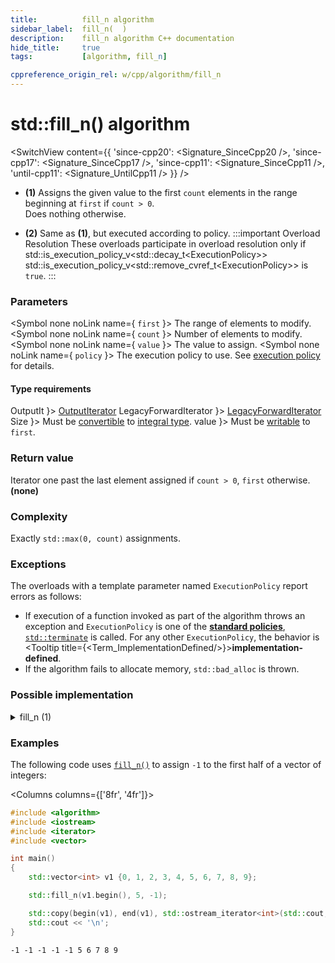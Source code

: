 ```yaml
---
title:			fill_n algorithm
sidebar_label:	fill_n(  )
description:	fill_n algorithm C++ documentation
hide_title:		true
tags:			[algorithm, fill_n]

cppreference_origin_rel: w/cpp/algorithm/fill_n
---
```



<!-- Terms -->


<!----------------- Codes ---------------------->


# std::fill_n() algorithm

<SwitchView content={{
  'since-cpp20': <Signature_SinceCpp20 />,
  'since-cpp17': <Signature_SinceCpp17 />,
  'since-cpp11': <Signature_SinceCpp11 />,
  'until-cpp11': <Signature_UntilCpp11 />
}} />

- **(1)** Assigns the given value to the first `count` elements in the range beginning at `first` if `count > 0`.  
  Does nothing otherwise.

- **(2)** Same as **(1)**, but executed according to policy.
	:::important Overload Resolution
	These overloads participate in overload resolution only if
	<Until v='cpp20'> std::is_execution_policy_v&lt;std::decay_t&lt;ExecutionPolicy&gt;&gt; </Until> <Since v='cpp20'>std::is_execution_policy_v&lt;std::remove_cvref_t&lt;ExecutionPolicy&gt;&gt;</Since> is <code>true</code>.
	:::

### Parameters

<SymbolTable>

  <Symbol none noLink name={ <code>first</code> }>
    The range of elements to modify.
  </Symbol>
  <Symbol none noLink name={ <code>count</code> }>
    Number of elements to modify.
  </Symbol>
  <Symbol none noLink name={ <code>value</code> }>
    The value to assign.
  </Symbol>
  <Symbol none noLink name={ <code>policy</code> }>
    The execution policy to use. See <a href="#">execution policy</a> for details.
  </Symbol>

</SymbolTable>

#### Type requirements

<SymbolTable>
  <Symbol none noLink name={ <code>OutputIt</code> }>
    <a href="/docs/named_req/OutputIterator">OutputIterator</a>
  </Symbol>
  <Symbol none noLink name={ <code>LegacyForwardIterator</code> }>
    <a href="/docs/named_req/LegacyForwardIterator">LegacyForwardIterator</a>
  </Symbol>
  <Symbol none noLink name={ <code>Size</code> }>
    Must be <a href="#">convertible</a> to <a href="#">integral type</a>.
  </Symbol>
  <Symbol none noLink name={ <code>value</code> }>
    Must be <a href="#">writable</a> to <code>first</code>.
  </Symbol>
</SymbolTable>

### Return value

<Since v="cpp11">Iterator one past the last element assigned if <code>count > 0</code>, <code>first</code> otherwise.</Since> <br/>
<Until v="cpp11"><b>(none)</b></Until>

### Complexity

Exactly `std::max(0, count)` assignments.

### Exceptions

The overloads with a template parameter named `ExecutionPolicy` report errors as follows:
- If execution of a function invoked as part of the algorithm throws an exception and `ExecutionPolicy` is one of the [**standard policies**](#), [`std::terminate`](#) is called.
	For any other `ExecutionPolicy`, the behavior is <Tooltip title={<Term_ImplementationDefined/>}>**implementation-defined**</Tooltip>.
- If the algorithm fails to allocate memory, `std::bad_alloc` is thrown.

### Possible implementation

<details>
<summary>fill_n (1)</summary>

```cpp
template<class OutputIt, class Size, class T>
OutputIt fill_n(OutputIt first, Size count, const T& value)
{
    for (Size i = 0; i < count; i++)
        *first++ = value;
    return first;
}
```

</details>

### Examples

The following code uses [`fill_n()`](#) to assign `-1` to the first half of a vector of integers:

<Columns columns={['8fr', '4fr']}>
<div>

```cpp title='Main.cpp' showLineNumbers
#include <algorithm>
#include <iostream>
#include <iterator>
#include <vector>

int main()
{
    std::vector<int> v1 {0, 1, 2, 3, 4, 5, 6, 7, 8, 9};

    std::fill_n(v1.begin(), 5, -1);

    std::copy(begin(v1), end(v1), std::ostream_iterator<int>(std::cout, " "));
    std::cout << '\n';
}
```

</div>
<div>

```plaintext title="Output"
-1 -1 -1 -1 -1 5 6 7 8 9
```

</div>
</Columns>
